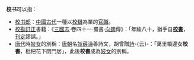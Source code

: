'''校书'''可以指：

*[[校书郎|校书郎]]：[[中國|中國]][[古代|古代]]一種以[[校讎|校讎]]為業的[[官職|官職]]。
*[[校勘|校勘]][[訂正|訂正]]書籍：《[[三國志|三國志]]·卷四十一·蜀書·[[向朗|向朗]]傳》：「年踰八十，猶手自'''[[校對|校書]]'''，[[刊定|刊定]]謬誤。」
*[[唐代|唐代]]時[[妓女|妓女]]的別稱：[[唐朝|唐朝]]名[[妓|妓]][[薛濤|薛濤]]善詩文，胡曾贈[[詩|詩]]-{云}-：「萬里橋邊女'''校書'''，枇杷花下閉門居」，此後'''校書'''成為[[妓女|妓女]]的別稱。
{{disambig|Cat=二字中國相關消歧義}}